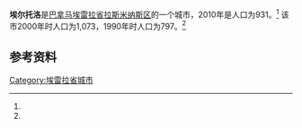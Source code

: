 {{Infobox settlement
|name                   = 埃尔托洛
|native_name            = 
|settlement_type        = [[市_(巴拿马)|市]]
|image_skyline          = 
|image_caption          = 
|image_alt              = 
|pushpin_map            =
|coordinates_display    = inline,title
|coordinates_region     = PA
|subdivision_type       = 国家
|subdivision_name       = {{flag|Panama}}
|subdivision_type1      = [[巴拿马行政区划|省份]]
|subdivision_name1      = [[埃雷拉省|埃雷拉省]]
|subdivision_type2      = [[区_(巴拿马)|区]]
|subdivision_name2      = [[拉斯米纳斯区|拉斯米纳斯区]]
|leader_title           = 
|leader_name            = 
|established_title      = 设立时间
|established_date       = 
|area_land_km2          = 82.8
|area_footnotes         = <ref name=inec>[http://www.contraloria.gob.pa/inec/archivos/P3601Cuadro11.xls {{Wayback|url=http://www.contraloria.gob.pa/inec/archivos/P3601Cuadro11.xls |date=20160304030354 }} "Cuadro 11 (Superficie, población y densidad de población en la República...)" [Table 11 (Area, population, and population density in the Republic...)<nowiki>]</nowiki>] (.xls). In {{cite web|title=Resultados Finales Básicos|trans-title=Basic Final Results|url=https://www.contraloria.gob.pa/inec/publicaciones/Publicaciones.aspx?ID_SUBCATEGORIA=59&ID_PUBLICACION=360&ID_IDIOMA=1&ID_CATEGORIA=13|publisher=[[巴拿马国家统计及普查局|巴拿马国家统计及普查局]]|accessdate=May 26, 2015|language=es|archive-date=2015-07-10|archive-url=https://web.archive.org/web/20150710070123/http://www.contraloria.gob.pa/inec/Publicaciones/Publicaciones.aspx?ID_SUBCATEGORIA=59&ID_PUBLICACION=360&ID_IDIOMA=1&ID_CATEGORIA=13|dead-url=no}}</ref>
|population_as_of       = 2010
|population_total       = 931
|population_footnotes   = <ref name=inec/>
|population_density_km2 = 11.3
|population_note        = 人口密度数据由计算得出
|timezone1              = [[北美东部时区|东部时区]]
|utc_offset1            = −5
|latd                   = 
|latm                   = 
|lats                   = 
|latNS                  = 
|longd                  = 
|longm                  = 
|longs                  = 
|longEW                 = }}

'''埃尔托洛'''是[[巴拿马|巴拿马]][[埃雷拉省|埃雷拉省]][[拉斯米纳斯区|拉斯米纳斯区]]的一个城市，2010年是人口为931。<ref name=inec/> 该市2000年时人口为1,073，1990年时人口为797。<ref name=inec/>

==参考资料==
{{reflist}}

{{Panama-geo-stub}}
{{Herrera Province}}

{{coord|7.7500|N|80.8667|W|display=title}}

[[Category:埃雷拉省城市|Category:埃雷拉省城市]]